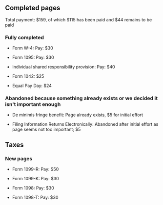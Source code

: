 == Completed pages ==

Total payment: $159, of which $115 has been paid and $44 remains to be paid

=== Fully completed ===

* Form W-4: Pay: $30

* Form 1095: Pay: $30

* Individual shared responsibility provision: Pay: $40

* Form 1042: $25

* Equal Pay Day: $24 

=== Abandoned because something already exists or we decided it isn't important enough ===

* De minimis fringe benefit: Page already exists, $5 for initial effort

* Filing Information Returns Electronically: Abandoned after initial effort as page seems not too important; $5
 
== Taxes ==

=== New pages ===

* Form 1099-R: Pay: $50

* Form 1099-K: Pay: $30

* Form 1098: Pay: $30

* Form 1098-T: Pay: $30